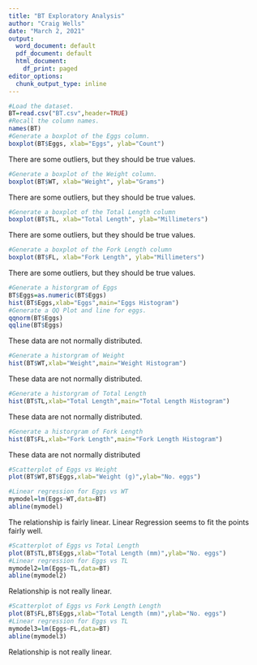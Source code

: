 ---
title: "BT Exploratory Analysis"
author: "Craig Wells"
date: "March 2, 2021"
output:
  word_document: default
  pdf_document: default
  html_document:
    df_print: paged
editor_options:
  chunk_output_type: inline
---

```{r}
#Load the dataset.
BT=read.csv("BT.csv",header=TRUE)
#Recall the column names.
names(BT)
#Generate a boxplot of the Eggs column.
boxplot(BT$Eggs, xlab="Eggs", ylab="Count")
```

There are some outliers, but they should be true values.

```{r}
#Generate a boxplot of the Weight column.
boxplot(BT$WT, xlab="Weight", ylab="Grams")
```

There are some outliers, but they should be true values.

```{r}
#Generate a boxplot of the Total Length column
boxplot(BT$TL, xlab="Total Length", ylab="Millimeters")
```

There are some outliers, but they should be true values.

```{r}
#Generate a boxplot of the Fork Length column
boxplot(BT$FL, xlab="Fork Length", ylab="Millimeters")
```

There are some outliers, but they should be true values.

```{r}
#Generate a historgram of Eggs
BT$Eggs=as.numeric(BT$Eggs)
hist(BT$Eggs,xlab="Eggs",main="Eggs Histogram")
#Generate a QQ Plot and line for eggs.
qqnorm(BT$Eggs)
qqline(BT$Eggs)
```

These data are not normally distributed.

```{r}
#Generate a historgram of Weight
hist(BT$WT,xlab="Weight",main="Weight Histogram")
```

These data are not normally distributed.

```{r}
#Generate a historgram of Total Length
hist(BT$TL,xlab="Total Length",main="Total Length Histogram")
```

These data are not normally distributed.

```{r}
#Generate a historgram of Fork Length
hist(BT$FL,xlab="Fork Length",main="Fork Length Histogram")
```

These data are not normally distributed

```{r}
#Scatterplot of Eggs vs Weight
plot(BT$WT,BT$Eggs,xlab="Weight (g)",ylab="No. eggs")

#Linear regression for Eggs vs WT
mymodel=lm(Eggs~WT,data=BT)
abline(mymodel)
```

The relationship is fairly linear.
Linear Regression seems to fit the points fairly well.

```{r}
#Scatterplot of Eggs vs Total Length
plot(BT$TL,BT$Eggs,xlab="Total Length (mm)",ylab="No. eggs")
#Linear regression for Eggs vs TL
mymodel2=lm(Eggs~TL,data=BT)
abline(mymodel2)
```

Relationship is not really linear.

```{r}
#Scatterplot of Eggs vs Fork Length Length
plot(BT$FL,BT$Eggs,xlab="Total Length (mm)",ylab="No. eggs")
#Linear regression for Eggs vs TL
mymodel3=lm(Eggs~FL,data=BT)
abline(mymodel3)
```

Relationship is not really linear.